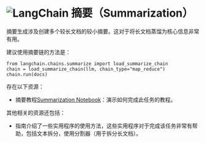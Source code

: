 

<Head>
  <script>
    {
      `(function() {
         var _hmt = _hmt || [];
(function() {
  var hm = document.createElement("script");
  hm.src = "https://hm.baidu.com/hm.js?e60fb290e204e04c5cb6f79b0ac1e697";
  var s = document.getElementsByTagName("script")[0]; 
  s.parentNode.insertBefore(hm, s);
})();
       })();`
    }
  </script>
</Head>

![LangChain](https://pica.zhimg.com/50/v2-56e8bbb52aa271012541c1fe1ceb11a2_r.gif)
摘要（Summarization）
=====================================

摘要生成涉及创建多个较长文档的较小摘要。这对于将长文档蒸馏为核心信息非常有用。

建议使用摘要链的方法是：

```
from langchain.chains.summarize import load_summarize_chain
chain = load_summarize_chain(llm, chain_type="map_reduce")
chain.run(docs)
```

存在以下资源：

* 摘要教程[Summarization Notebook](../modules/chains/index_examples/summarize)：演示如何完成此任务的教程。

其他相关的资源还包括：

* 指南介绍了一些实用程序的使用方法，这些实用程序对于完成该任务非常有帮助，包括文本拆分，使用分割器（用于拆分长文档）。